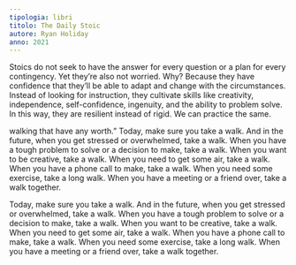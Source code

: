 ```yaml
---
tipologia: libri
titolo: The Daily Stoic
autore: Ryan Holiday
anno: 2021
---
```


Stoics do not seek to have the answer for every question or a plan for every contingency. Yet they’re also not worried. Why? Because they have confidence that they’ll be able to adapt and change with the circumstances. Instead of looking for instruction, they cultivate skills like creativity, independence, self-confidence, ingenuity, and the ability to problem solve. In this way, they are resilient instead of rigid. We can practice the same.

walking that have any worth.” Today, make sure you take a walk. And in the future, when you get stressed or overwhelmed, take a walk. When you have a tough problem to solve or a decision to make, take a walk. When you want to be creative, take a walk. When you need to get some air, take a walk. When you have a phone call to make, take a walk. When you need some exercise, take a long walk. When you have a meeting or a friend over, take a walk together.

Today, make sure you take a walk. And in the future, when you get stressed or overwhelmed, take a walk. When you have a tough problem to solve or a decision to make, take a walk. When you want to be creative, take a walk. When you need to get some air, take a walk. When you have a phone call to make, take a walk. When you need some exercise, take a long walk. When you have a meeting or a friend over, take a walk together.
